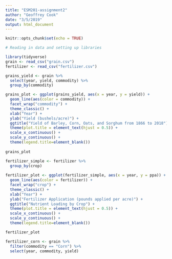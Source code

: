 ```yaml
---
title: "ESM201-assignment2"
author: "Geoffrey Cook"
date: "3/5/2019"
output: html_document
---
```


```r
knitr::opts_chunk$set(echo = TRUE)
```

```r
# Reading in data and setting up libraries

library(tidyverse)
grain <- read_csv("grain.csv")
fertilizer <- read_csv("fertilizer.csv")

```

```r

grains_yield <- grain %>% 
  select(year, yield, commodity) %>% 
  group_by(commodity)

grains_plot <- ggplot(grains_yield, aes(x = year, y = yield)) + 
  geom_line(aes(color = commodity)) + 
  facet_wrap("commodity") +
  theme_classic() +
  xlab("Year") +
  ylab("Yield (bushels/acre)") +
  ggtitle("Yield of Barley, Corn, Oats, and Sorghum from 1866 to 2018") +
  theme(plot.title = element_text(hjust = 0.5)) +
  scale_x_continuous() +
  scale_y_continuous() +
  theme(legend.title=element_blank())
  
grains_plot
```
```r

fertilizer_simple <- fertilizer %>% 
  group_by(crop)
  
fertilizer_plot <- ggplot(fertilizer_simple, aes(x = year, y = ppa)) + 
  geom_line(aes(color = fertilizer)) + 
  facet_wrap("crop") +
  theme_classic() +
  xlab("Year") +
  ylab("Fertilizer Application (pounds applied per acre)") +
  ggtitle("Nutrient Loading by Crop") +
  theme(plot.title = element_text(hjust = 0.5)) +
  scale_x_continuous() +
  scale_y_continuous() +
  theme(legend.title=element_blank())

fertilizer_plot
```

```r

fertilizer_corn <- grain %>% 
  filter(commodity == "Corn") %>% 
  select(year, commodity, yield)


```

